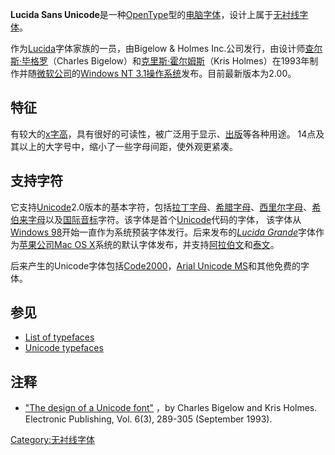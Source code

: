 '''Lucida Sans Unicode'''是一种[[OpenType|OpenType]]型的[[电脑字体|电脑字体]]，设计上属于[[无衬线字体|无衬线字体]]。

作为[[Lucida|Lucida]]字体家族的一员，由Bigelow & Holmes Inc.公司发行，由设计师[[查尔斯·毕格罗|查尔斯·毕格罗]]（Charles Bigelow）和[[克里斯·霍尔姆斯|克里斯·霍尔姆斯]]（Kris Holmes）在1993年制作并随[[微软公司|微软公司]]的[[Windows_NT_3.1|Windows NT 3.1]][[操作系统|操作系统]]发布。目前最新版本为2.00。

== 特征 ==
有较大的[[x字高|x字高]]，具有很好的可读性，被广泛用于显示、[[出版|出版]]等各种用途。
14点及其以上的大字号中，缩小了一些字母间距，使外观更紧凑。

== 支持字符 ==
它支持[[Unicode|Unicode]]2.0版本的基本字符，包括[[拉丁字母|拉丁字母]]、[[希腊字母|希腊字母]]、[[西里尔字母|西里尔字母]]、[[希伯来字母|希伯来字母]]以及[[国际音标|国际音标]]字符。该字体是首个[[Unicode|Unicode]]代码的字体，
该字体从[[Windows_98|Windows 98]]开始一直作为系统预装字体发行。后来发布的''[[Lucida_Grande|Lucida Grande]]''字体作为[[苹果公司|苹果公司]][[Mac_OS_X|Mac OS X]]系统的默认字体发布，并支持[[阿拉伯文|阿拉伯文]]和[[泰文|泰文]]。

后来产生的Unicode字体包括[[Code2000|Code2000]]，[[Arial_Unicode_MS|Arial Unicode MS]]和其他免费的字体。

== 参见 ==
* [[List_of_typefaces|List of typefaces]]
* [[Unicode_typefaces|Unicode typefaces]]

== 注释 ==
* [http://cajun.cs.nott.ac.uk/wiley/journals/epobetan/pdf/volume6/issue3/bigelow.pdf "The design of a Unicode font"] {{Wayback|url=http://cajun.cs.nott.ac.uk/wiley/journals/epobetan/pdf/volume6/issue3/bigelow.pdf |date=20120608192744 }}，by Charles Bigelow and Kris Holmes. Electronic Publishing, Vol. 6(3), 289-305 (September 1993).
{{Windows字体}}
[[Category:无衬线字体|Category:无衬线字体]]
